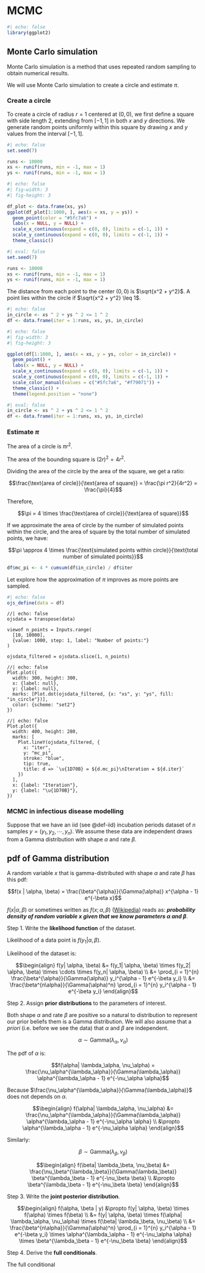 # MCMC

```r
#| echo: false
library(ggplot2)
```

## Monte Carlo simulation

Monte Carlo simulation is a method that uses repeated random sampling to obtain numerical results.

We will use Monte Carlo simulation to create a circle and estimate $\pi$.

### Create a circle

To create a circle of radius $r = 1$ centered at $(0, 0)$, we first define a square with side length 2, extending from $[-1, 1]$ in both $x$ and $y$ directions. We generate random points uniformly within this square by drawing $x$ and $y$ values from the interval $[-1, 1]$.

```r
#| echo: false
set.seed(7)

runs <- 10000
xs <- runif(runs, min = -1, max = 1)
ys <- runif(runs, min = -1, max = 1)
```

::: {.grid}

::: {.g-col-5}

```r
#| echo: false
#| fig-width: 3
#| fig-height: 3

df_plot <- data.frame(xs, ys)
ggplot(df_plot[1:1000, ], aes(x = xs, y = ys)) +
  geom_point(color = "#5fc7a6") +
  labs(x = NULL, y = NULL) +
  scale_x_continuous(expand = c(0, 0), limits = c(-1, 1)) +
  scale_y_continuous(expand = c(0, 0), limits = c(-1, 1)) +
  theme_classic()
```

:::

::: {.g-col-7}

```r
#| eval: false
set.seed(7)

runs <- 10000
xs <- runif(runs, min = -1, max = 1)
ys <- runif(runs, min = -1, max = 1)
```

:::

:::

The distance from each point to the center $(0, 0)$ is $\sqrt{x^2 + y^2}$. A point lies within the circle if $\sqrt{x^2 + y^2} \leq 1$.

```r
#| echo: false
in_circle <- xs ^ 2 + ys ^ 2 <= 1 ^ 2
df <- data.frame(iter = 1:runs, xs, ys, in_circle)
```

::: {.grid}

::: {.g-col-5}

```r
#| echo: false
#| fig-width: 3
#| fig-height: 3

ggplot(df[1:1000, ], aes(x = xs, y = ys, color = in_circle)) +
  geom_point() +
  labs(x = NULL, y = NULL) +
  scale_x_continuous(expand = c(0, 0), limits = c(-1, 1)) +
  scale_y_continuous(expand = c(0, 0), limits = c(-1, 1)) +
  scale_color_manual(values = c("#5fc7a6", "#f79071")) +
  theme_classic() +
  theme(legend.position = "none")
```

:::

::: {.g-col-7}

```r
#| eval: false
in_circle <- xs ^ 2 + ys ^ 2 <= 1 ^ 2
df <- data.frame(iter = 1:runs, xs, ys, in_circle)
```

:::

:::


### Estimate $\pi$

The area of a circle is $\pi r^2$.

The area of the bounding square is $(2r)^2 = 4r^2$.

Dividing the area of the circle by the area of the square, we get a ratio:

$$\frac{\text{area of circle}}{\text{area of square}} = \frac{\pi r^2}{4r^2} = \frac{\pi}{4}$$

Therefore,

$$\pi = 4 \times \frac{\text{area of circle}}{\text{area of square}}$$

If we approximate the area of circle by the number of simulated points within the circle, and the area of square by the total number of simulated points, we have:

$$\pi \approx 4 \times \frac{\text{simulated points within circle}}{\text{total number of simulated points}}$$

```r
df$mc_pi <- 4 * cumsum(df$in_circle) / df$iter
```

Let explore how the approximation of $\pi$ improves as more points are sampled.

```r
#| echo: false
ojs_define(data = df)
```

```ojs
//| echo: false
ojsdata = transpose(data)

viewof n_points = Inputs.range(
  [10, 10000], 
  {value: 1000, step: 1, label: "Number of points:"}
)

ojsdata_filtered = ojsdata.slice(1, n_points)
```

::: {.grid}

::: {.g-col-5}

```ojs
//| echo: false
Plot.plot({
  width: 300, height: 300,
  x: {label: null},
  y: {label: null},
  marks: [Plot.dot(ojsdata_filtered, {x: "xs", y: "ys", fill: "in_circle"})],
  color: {scheme: "set2"}
})
```

:::

::: {.g-col-7}

```ojs
//| echo: false
Plot.plot({
  width: 400, height: 280,
  marks: [
    Plot.lineY(ojsdata_filtered, {
      x: "iter", 
      y: "mc_pi", 
      stroke: "blue",
      tip: true,
      title: d => `\u{1D70B} = ${d.mc_pi}\nIteration = ${d.iter}`
    })
  ],
  x: {label: "Iteration"},
  y: {label: "\u{1D70B}"},
})
```

:::

::::

### MCMC in infectious disease modelling

Suppose that we have an iid (see @def-iid) incubation periods dataset of $n$ samples $y = (y_1, y_2, \cdots, y_n)$. We assume these data are independent draws from a Gamma distribution with shape $\alpha$ and rate $\beta$.

::: {.callout-note collapse="true"}

## pdf of Gamma distribution

A random variable $x$ that is gamma-distributed with shape $\alpha$ and rate $\beta$ has this pdf:

$$f(x | \alpha, \beta) = \frac{\beta^{\alpha}}{\Gamma(\alpha)} x^{\alpha - 1} e^{-\beta x}$$

$f(x | \alpha, \beta)$ or sometimes written as $f(x; \alpha, \beta)$ ([Wikipedia](https://en.wikipedia.org/wiki/Gamma_distribution)) reads as: ***probability density of random variable $x$ given that we know parameters $\alpha$ and $\beta$***.

:::

Step 1. Write the **likelihood function** of the dataset.

Likelihood of a data point is $f(y_1| \alpha, \beta)$.

Likelihood of the dataset is:

$$\begin{align}
f(y| \alpha, \beta) &= f(y_1| \alpha, \beta) \times f(y_2| \alpha, \beta) \times \cdots \times f(y_n| \alpha, \beta) \\
&= \prod_{i = 1}^{n} \frac{\beta^{\alpha}}{\Gamma(\alpha)} y_i^{\alpha - 1} e^{-\beta y_i} \\
&= \frac{\beta^{n\alpha}}{\Gamma(\alpha)^n} \prod_{i = 1}^{n} y_i^{\alpha - 1} e^{-\beta y_i}
\end{align}$$

Step 2. Assign **prior distributions** to the parameters of interest.

Both shape $\alpha$ and rate $\beta$ are positive so a natural to distribution to represent our prior beliefs them is a Gamma distribution. We will also assume that a *priori* (i.e. before we see the data) that $\alpha$ and $\beta$ are independent.

$$\alpha \sim \text{Gamma}(\lambda_\alpha, \nu_\alpha)$$

The pdf of $\alpha$ is:

$$f(\alpha| \lambda_\alpha, \nu_\alpha) = \frac{\nu_\alpha^{\lambda_\alpha}}{\Gamma(\lambda_\alpha)} \alpha^{\lambda_\alpha - 1} e^{-\nu_\alpha \alpha}$$

Because $\frac{\nu_\alpha^{\lambda_\alpha}}{\Gamma(\lambda_\alpha)}$ does not depends on $\alpha$.

$$\begin{align} 
f(\alpha| \lambda_\alpha, \nu_\alpha) &= \frac{\nu_\alpha^{\lambda_\alpha}}{\Gamma(\lambda_\alpha)} \alpha^{\lambda_\alpha - 1} e^{-\nu_\alpha \alpha} \\
&\propto \alpha^{\lambda_\alpha - 1} e^{-\nu_\alpha \alpha} \end{align}$$

Similarly:

$$\beta \sim \text{Gamma}(\lambda_\beta, \nu_\beta)$$

$$\begin{align} 
f(\beta| \lambda_\beta, \nu_\beta) &= \frac{\nu_\beta^{\lambda_\beta}}{\Gamma(\lambda_\beta)} \beta^{\lambda_\beta - 1} e^{-\nu_\beta \beta} \\
&\propto \beta^{\lambda_\beta - 1} e^{-\nu_\beta \beta} \end{align}$$

Step 3. Write the **joint posterior distribution**.

$$\begin{align}
f(\alpha, \beta | y) &\propto f(y| \alpha, \beta) \times f(\alpha) \times f(\beta) \\
&= f(y| \alpha, \beta) \times f(\alpha| \lambda_\alpha, \nu_\alpha) \times f(\beta| \lambda_\beta, \nu_\beta) \\
&= \frac{\beta^{n\alpha}}{\Gamma(\alpha)^n} \prod_{i = 1}^{n} y_i^{\alpha - 1} e^{-\beta y_i} \times \alpha^{\lambda_\alpha - 1} e^{-\nu_\alpha \alpha} \times \beta^{\lambda_\beta - 1} e^{-\nu_\beta \beta}
\end{align}$$

Step 4. Derive the **full conditionals**.

The full conditional 



